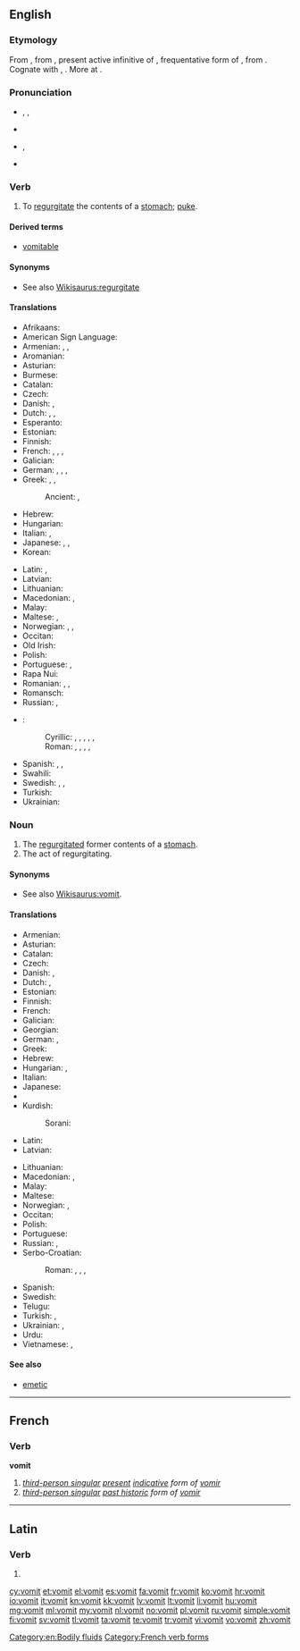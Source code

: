 {{also|vomît}}
==English==
{{wikipedia}}

===Etymology===
From {{etyl|enm}} {{term|vomiten|lang=enm}}, from {{etyl|la}} {{term|vomitare|vomitāre|lang=la}}, present active infinitive of {{term|vomito|vomitō|vomit repeatedly|lang=la}}, frequentative form of {{term|vomo|vomō|be sick, vomit|lang=la}}, from {{etyl|ine-pro|en}} {{recons|wem-||to spew, vomit|lang=ine-pro}}. Cognate with {{etyl|non|-}} {{term|váma||nausea, malaise|lang=non}}, {{etyl|ang|-}} {{term|wemman||to defile|lang=ang}}. More at {{l|en|wem}}.

===Pronunciation===
* {{a|UK}} {{enPR|vŏm'ət}}, {{IPA|/ˈvɒmət/}}, {{X-SAMPA|/"vQm@t/}}
* {{rhymes|ɒmɪt}}
* {{a|US}} {{enPR|vŏm'ît}}, {{IPA|/ˈvɑmɨt/}}
* {{audio|En-us-vomit.ogg|audio (US)}}

===Verb===
{{en-verb}}

# To [[regurgitate]] the contents of a [[stomach]]; [[puke]].

====Derived terms====
* [[vomitable]]

====Synonyms====
* See also [[Wikisaurus:regurgitate]]

====Translations====
{{trans-top|to regurgitate the contents of a stomach}}
* Afrikaans: {{t-|af|braak}}
* American Sign Language: {{tø|ase|5@Mouth-5@FromUlnarTipFinger 5@FromMouth-5@FromUlnarTipFinger}}
* Armenian: {{t-|hy|հետ տալ|tr=het tal}}, {{t+|hy|փսխել|tr=p'sxel}}, {{t-|hy|ործկալ|tr=orçkal}}
* Aromanian: {{t-|rup|vomu}}
* Asturian: {{t-|ast|vomitar}}
* Burmese: {{t+|my|အန်|tr=an|sc=Mymr}}
* Catalan: {{t+|ca|vomitar}}
* Czech: {{t+|cs|zvracet}}
* Danish: {{t+|da|brække sig}}, {{t+|da|kaste op}}
* Dutch: {{t+|nl|overgeven}}, {{t+|nl|braken}}, {{t+|nl|kotsen}} {{qualifier|colloquial}}
* Esperanto: {{t-|eo|vomi}}
* Estonian: {{t-|et|oksendama}}
* Finnish: {{t+|fi|oksentaa}}
* French: {{t+|fr|vomir}}, {{t+|fr|rendre}}, {{t+|fr|rejeter}}, {{t+|fr|dégobiller}} {{qualifier|familiar}}
* Galician: {{t+|gl|vomitar}}
* German: {{t+|de|übergeben|alt=sich übergeben}}, {{t+|de|erbrechen}}, {{t+|de|kotzen}}, {{t+|de|vomieren}}
* Greek: {{t+|el|εξεμώ|tr=exemó}}, {{t-SOP|el|[[κάνω#Greek|κάνω]] [[εμετό#Greek|εμετό]]|tr=káno emetó}}, {{t+|el|ξερνώ|tr=xernó}} {{qualifier|colloquial}}
*: Ancient: {{tø|grc|ἐμέω|tr=emeō|sc=polytonic}}, {{tø|grc|ἐξεμέω|sc=polytonic}}
* Hebrew: {{t-|he|הקיא|tr=hekí}}
* Hungarian: {{t+|hu|hány}}
* Italian: {{t+|it|vomitare}}, {{t+|it|rimettere}}
* Japanese: {{t+|ja|吐く|tr=[[はく]], haku|sc=Jpan}}, {{t-|ja|嘔吐する|tr=[[おうとする]], ōtosuru|sc=Jpan}}, {{t-|ja|戻す|tr=もどす, modosu|sc=Jpan}}
* Korean: {{t+|ko|게우다|tr=geuda|sc=Kore}}
{{trans-mid}}
* Latin: {{t-|la|vomo|alt=vomō}}, {{t-|la|vomito|alt=vomitō}}
* Latvian: {{t+|lv|vemt}}
* Lithuanian: {{t+|lt|vemti}}
* Macedonian: {{t-|mk|повраќа|tr=póvraḱa}}, {{t-|mk|блуе|tr=blúe}}
* Malay: {{t-|ms|muntah}}
* Maltese: {{t-|mt|irrimetta}}, {{t-|mt|qala'}}
* Norwegian: {{t+|no|kaste opp}}, {{t+|no|spy}}, {{t-|no|brekke seg}}
* Occitan: {{t-|oc|vomir}}
* Old Irish: {{tø|sga|sceid}}
* Polish: {{t+|pl|wymiotować}}
* Portuguese: {{t+|pt|vomitar}}, {{t+|pt|regurgitar}}
* Rapa Nui: {{tø|rap|rua}}
* Romanian: {{t-|ro|vomita}}, {{t+|ro|borî}}, {{t-|ro|vărsa}}
* Romansch: {{t-|rm|vomitar}}
* Russian: {{t+|ru|блевать|tr=blevat'|sc=Cyrl}}, {{t+|ru|рвать|tr=rvat'|sc=Cyrl}}
* {{ttbc|Serbo-Croatian}}:
*: Cyrillic: {{t-|sh|ригати|sc=Cyrl}}, {{t-|sh|збљувати|sc=Cyrl}}, {{t-|sh|повратити|sc=Cyrl}}, {{t-|sh|бљувати|sc=Cyrl}}, , {{t-|sh|повраћати|sc=Cyrl}}
*: Roman: {{t-|sh|rigati}}, {{t-|sh|zbljuvati}}, {{t-|sh|povratiti}}, {{t-|sh|bljuvati}}, {{t-|sh|povraćati}}
* Spanish: {{t+|es|vomitar}}, {{t+|es|devolver}}, {{t+|es|arrojar}}
* Swahili: {{t-|sw|kutapika}}
* Swedish: {{t+|sv|kräkas}}, {{t+|sv|spy}}, {{t-|sv|kasta upp}}
* Turkish: {{t+|tr|kusmak}}
* Ukrainian: {{t+|uk|блювати|tr=bljuváty|sc=Cyrl}}
{{trans-bottom}}

===Noun===
{{en-noun|-}}

# The [[regurgitate]]d former contents of a [[stomach]].
# The act of regurgitating.

====Synonyms====
* See also [[Wikisaurus:vomit]].

====Translations====
{{trans-top|regurgitated former contents of a stomach}}
* Armenian: {{t-|hy|փսխունք|tr=p'sxunk'}}
* Asturian: {{t-|ast|vómitu|m}}
* Catalan: {{t-|ca|vòmit|m}}
* Czech: {{t-|cs|zvratky|m|p}}
* Danish: {{t+|da|bræk|n}}, {{t+|da|opkast|n}}
* Dutch: {{t-|nl|braaksel}}, {{qualifier|colloquial}} {{t+|nl|kots}}
* Estonian: {{t+|et|okse}}
* Finnish: {{t+|fi|oksennus}}
* French: {{t+|fr|vomi|m}}
* Galician: {{t-|gl|vómito|m}}
* Georgian: {{t-|ka|პირიღებინება|tr=pirighebineba|sc=Geor}}
* German: {{t+|de|Kotze|f}}, {{t+|de|Erbrochenes}}
* Greek: {{t+|el|έμεσμα|n|tr=émesma}}
* Hebrew: {{t-|he|קא|tr=kei}}
* Hungarian: {{t+|hu|hányás}}, {{t-|hu|hányadék}}
* Italian: {{t+|it|vomito|m}}
* Japanese: {{t-|ja|反吐|tr=へど, hedo|sc=Jpan}}
* {{trreq|Korean}}
* Kurdish:
*: Sorani: {{tø|ckb|ڕشانه‌وه‌|sc=ku-Arab}}
* Latin: {{t-|la|vomitus|m}}
* Latvian: {{t-|lv|vēmekļi|m|p}}
{{trans-mid}}
* Lithuanian: {{t-|lt|vėmalai|p}}
* Macedonian: {{t-|mk|повраќаница|f|tr=povraḱánica}}, {{t-|mk|блујавица|f|tr=blujávica}}
* Malay: {{t-|ms|muntahan}}
* Maltese: {{t-|mt|rimettar}}
* Norwegian: {{t+|no|oppkast|n}}, {{t+|no|spy|n}}
* Occitan: {{t-|oc|vòmit|m}}
* Polish: {{t-|pl|wymiociny|p}}
* Portuguese: {{t+|pt|vômito|m}}
* Russian: {{t+|ru|блевотина|f|tr=blevotina|sc=Cyrl}}, {{t+|ru|рвота|f|tr=rvota|sc=Cyrl}}
* Serbo-Croatian:
*: Roman: {{t-|sh|povraćka|f}}, {{t-|sh|bljuvotina|f}}, {{t-|sh|povraćaj|m}}, {{t-|sh|izbljuvak|m}}
* Spanish: {{t-|es|vómito|m}}
* Swedish: {{t+|sv|spya}}
* Telugu: {{t+|te|వాంతి|tr=vaamthi|sc=Telu}}
* Turkish: {{t+|tr|kusmuk}}, {{t+|tr|kusuntu}}
* Ukrainian: {{t+|uk|блювота|f|tr=bljuvóta|sc=Cyrl}}, {{t+|uk|блювотиння|n|tr=bljuvotýnnja|sc=Cyrl}}
* Urdu: {{t-|ur|الٹى|sc=ur-Arab}}
* Vietnamese: {{t+|vi|nôn}}, {{t+|vi|mửa}}
{{trans-bottom}}

====See also====
* [[emetic]]

[[Category:en:Bodily fluids]]

----

==French==

===Verb===
'''vomit'''

# ''[[third-person singular]] [[present]] [[indicative]] form of [[vomir]]''
# ''[[third-person singular]] [[past historic]] form of [[vomir#French|vomir]]''

[[Category:French verb forms]]

----

==Latin==

===Verb===
{{la-verb-form|vomit}}

# {{conjugation of|vomo|vomō|3|s|pres|act|ind|lang=la}}

[[cy:vomit]]
[[et:vomit]]
[[el:vomit]]
[[es:vomit]]
[[fa:vomit]]
[[fr:vomit]]
[[ko:vomit]]
[[hr:vomit]]
[[io:vomit]]
[[it:vomit]]
[[kn:vomit]]
[[kk:vomit]]
[[lv:vomit]]
[[lt:vomit]]
[[li:vomit]]
[[hu:vomit]]
[[mg:vomit]]
[[ml:vomit]]
[[my:vomit]]
[[nl:vomit]]
[[no:vomit]]
[[pl:vomit]]
[[ru:vomit]]
[[simple:vomit]]
[[fi:vomit]]
[[sv:vomit]]
[[tl:vomit]]
[[ta:vomit]]
[[te:vomit]]
[[tr:vomit]]
[[vi:vomit]]
[[vo:vomit]]
[[zh:vomit]]